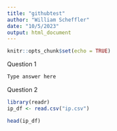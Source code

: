 ```yaml
---
title: "githubtest"
author: "William Scheffler"
date: "10/5/2023"
output: html_document
---
```


```r
knitr::opts_chunk$set(echo = TRUE)
```

Question 1
```r
Type answer here
```



Question 2
```r
library(readr)
ip_df <- read.csv("ip.csv")

head(ip_df)
```

